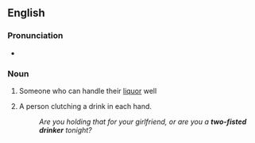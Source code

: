 ==English==

===Pronunciation===
* {{audio|en|En-au-two-fisted drinker.ogg|Audio (AU)}}

===Noun===
{{en-noun}}

# {{lb|en|figuratively|idiomatic}} Someone who can handle their [[liquor]] well
# A person clutching a drink in each hand.
#: ''Are you holding that for your girlfriend, or are you a '''two-fisted drinker''' tonight?''